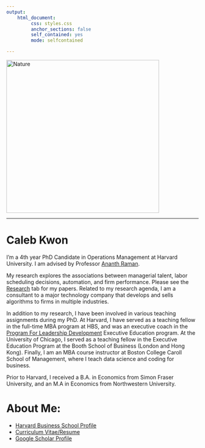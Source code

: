 ```yaml
---
output: 
    html_document:
         css: styles.css
         anchor_sections: false
         self_contained: yes
         mode: selfcontained

---
```


<!-- ```{r setup, include=FALSE} -->
<!-- knitr::opts_chunk$set(dpi=320,fig.width=9) -->
<!-- ``` -->

<!-- <script> -->
<!--    $(document).ready(function() { -->
<!--      $head = $('#header'); -->
<!--      $head.prepend('<img src=\"hbs.jpg\" style=\"float: right;width: 150px;\"/>') -->
<!--    }); -->
<!-- </script> -->

<!-- Global site tag (gtag.js) - Google Analytics -->
<script async src="https://www.googletagmanager.com/gtag/js?id=UA-165847699-1"></script>
<script>
  window.dataLayer = window.dataLayer || [];
  function gtag(){dataLayer.push(arguments);}
  gtag('js', new Date());

  gtag('config', 'UA-165847699-1');
</script>

<!-- # ```{r pic, echo = FALSE, dpi = 320, out.width = "40%"} -->
<!-- # #knitr::include_graphics("images/caleb_light.jfif") -->
<!-- # knitr::include_graphics("images/caleb_1.jpg") -->
<!-- # ``` -->







<!-- <div style="margin-bottom:25px;"> -->
<!-- </div> -->

<!-- <img src="images/caleb_light.jfif" height = "300" style ="display:block; margin-left: auto; margin-right:auto;"> -->



<!-- <style type="text/css"> -->
<!--     /* default styles here for older browsers. -->
<!--        I tend to go for a 600px - 960px width max but using percentages -->
<!--     */ -->
<!--     @media only screen and (min-width: 960px) { -->
<!--         /* styles for browsers larger than 960px; */ -->
<!--     } -->
<!--     @media only screen and (min-width: 1440px) { -->
<!--         /* styles for browsers larger than 1440px; */ -->
<!--     } -->
<!--     @media only screen and (min-width: 2000px) { -->
<!--         /* for sumo sized (mac) screens */ -->
<!--     } -->
<!--     @media only screen and (max-device-width: 480px) { -->
<!--        /* styles for mobile browsers smaller than 480px; (iPhone) */ -->
<!--     } -->
<!--     @media only screen and (device-width: 768px) { -->
<!--        /* default iPad screens */ -->
<!--     } -->
<!--     /* different techniques for iPad screening */ -->
<!--     @media only screen and (min-device-width: 481px) and (max-device-width: 1024px) and (orientation:portrait) { -->
<!--       /* For portrait layouts only */ -->
<!--     } -->

<!--     @media only screen and (min-device-width: 481px) and (max-device-width: 1024px) and (orientation:landscape) { -->
<!--       /* For landscape layouts only */ -->
<!--     } -->
<!-- </style> -->

<!-- <img src="images/caleb_1.jpg" alt="Nature" class="responsive" width = 400> -->
<img src="images/caleb_pic_new.png" alt="Nature" class="responsive" width = 400>

***

# Caleb Kwon 

I'm a 4th year PhD Candidate in Operations Management at Harvard University. I am advised by Professor [Ananth Raman](https://www.hbs.edu/faculty/Pages/profile.aspx?facId=6534).

My research explores the associations between managerial talent, labor scheduling decisions, automation, and firm performance. Please see the [Research](https://calebkwon.com/research.html) tab for my papers. Related to my research agenda, I am a consultant to a major technology company that develops and sells algorithms to firms in multiple industries.

In addition to my research, I have been involved in various teaching assignments during my PhD. At Harvard, I have served as a teaching fellow in the full-time MBA program at HBS, and was an executive coach in the [Program For Leadership Development](https://www.exed.hbs.edu/leadership-development/) Executive Education program. At the University of Chicago, I served as a teaching fellow in the Executive Education Program at the Booth School of Business (London and Hong Kong). Finally, I am an MBA course instructor at Boston College Caroll School of Management, where I teach data science and coding for business. 

Prior to Harvard, I received a B.A. in Economics from Simon Fraser University, and an M.A in Economics from Northwestern University. 


# About Me:

  - [Harvard Business School Profile](https://www.hbs.edu/faculty/Pages/profile.aspx?facId=1160260) 
  - [Curriculum Vitae/Resume](https://calebkwon.com/CV.html)
  - [Google Scholar Profile](https://scholar.google.com/citations?user=mBw3GmIAAAAJ)

